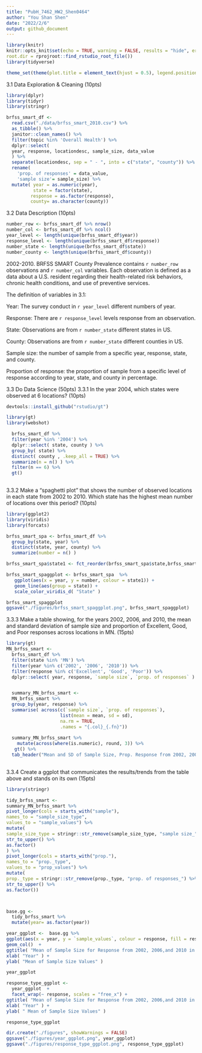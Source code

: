 ```yaml
---
title: "PubH_7462_HW2_Shen0464"
author: "You Shan Shen"
date: "2022/2/6"
output: github_document
---
```


```r
library(knitr)
knitr::opts_knit$set(echo = TRUE, warning = FALSE, results = "hide", error = FALSE, message = FALSE, include = FALSE,
root.dir = rprojroot::find_rstudio_root_file())
library(tidyverse)

theme_set(theme(plot.title = element_text(hjust = 0.5), legend.position = "right"))
```

3.1 Data Exploration & Cleaning (10pts)

```r
library(dplyr)
library(tidyr)
library(stringr)

brfss_smart_df <- 
  read.csv("./data/brfss_smart_2010.csv") %>%
  as_tibble() %>% 
  janitor::clean_names() %>% 
  filter(topic %in% 'Overall Health') %>%
  dplyr::select(
  year, response, locationdesc, sample_size, data_value
  ) %>%
  separate(locationdesc, sep = " - ", into = c("state", "county")) %>%
  rename( 
    'prop. of responses' = data_value, 
    'sample size'= sample_size) %>%
  mutate( year = as.numeric(year),
          state = factor(state),
         response = as.factor(response),
         county= as.character(county)) 

```



3.2 Data Description (10pts)
```r
number_row <- brfss_smart_df %>% nrow()
number_col <- brfss_smart_df %>% ncol()
year_level <- length(unique(brfss_smart_df$year))
response_level <- length(unique(brfss_smart_df$response))
number_state <- length(unique(brfss_smart_df$state))
number_county <- length(unique(brfss_smart_df$county))
```
 
2002-2010. BRFSS SMART County Prevalence contains `r number_row` observations and `r number_col` variables. Each observation is defined as a data about a U.S. resident regarding their health-related risk behaviors, chronic health conditions, and use of preventive services.

The definition of variables in 3.1:

Year: The survey conduct in `r year_level` different numbers of year.

Response: There are `r response_level` levels response from an observation.

State: Observations are from `r number_state` different states in US.

County: Observations are from `r number_state` different counties in US.

Sample size: the number of sample from a specific year, response, state, and county.

Proportion of response: the proportion of sample from a specific level of response according to year, state, and county in percentage.



3.3 Do Data Science (50pts)
3.3.1 In the year 2004, which states were observed at 6 locations? (10pts)
```r
devtools::install_github("rstudio/gt")

library(gt)
library(webshot)

  brfss_smart_df %>% 
  filter(year %in% '2004') %>% 
  dplyr::select( state, county ) %>%
  group_by( state) %>% 
  distinct( county , .keep_all = TRUE) %>%
  summarize(n = n() ) %>%
  filter(n == 6) %>%
  gt() 
  

```



3.3.2 Make a “spaghetti plot” that shows the number of observed locations in each state from
2002 to 2010. Which state has the highest mean number of locations over this period? (10pts)

```r
library(ggplot2)
library(viridis)
library(forcats)

brfss_smart_spa <- brfss_smart_df %>%
  group_by(state, year) %>%
  distinct(state, year, county) %>%
  summarize(number = n() ) 

brfss_smart_spa$state1 <- fct_reorder(brfss_smart_spa$state,brfss_smart_spa$number,mean ,  na.rm = TRUE, .desc = TRUE)

brfss_smart_spaggplot <- brfss_smart_spa  %>%
   ggplot(aes(x = year, y = number, colour = state1)) +
   geom_line(aes(group = state)) +
   scale_color_viridis_d( "State" )

brfss_smart_spaggplot
ggsave("./figures/brfss_smart_spaggplot.png", brfss_smart_spaggplot)
```



3.3.3 Make a table showing, for the years 2002, 2006, and 2010, the mean and standard
deviation of sample size and proportion of Excellent, Good, and Poor responses across locations
in MN. (15pts)

```r
library(gt)
MN_brfss_smart <- 
  brfss_smart_df %>%
  filter(state %in% 'MN') %>%
  filter(year %in% c('2002', '2006', '2010')) %>%
  filter(response %in% c('Excellent', 'Good', 'Poor')) %>%
  dplyr::select( year, response, `sample size`, `prop. of responses` )


  summary_MN_brfss_smart <-
  MN_brfss_smart %>%
  group_by(year, response) %>%
  summarise( across(c(`sample size`, `prop. of responses`),
                    list(mean = mean, sd = sd),
                    na.rm = TRUE, 
                    .names = "{.col}_{.fn}"))
   
  summary_MN_brfss_smart %>%
    mutate(across(where(is.numeric), round, 3)) %>%
   gt() %>%
  tab_header("Mean and SD of Sample Size, Prop. Response from 2002, 2006,and 2010 in MN ") 
 

```

3.3.4 Create a ggplot that communicates the results/trends from the table above and stands
on its own (15pts)

```r
library(stringr)

tidy_brfss_smart <-
summary_MN_brfss_smart %>%
pivot_longer(cols = starts_with("sample"),
names_to = "sample_size_type", 
values_to = "sample_values") %>%
mutate(
sample_size_type = stringr::str_remove(sample_size_type, "sample size_") %>%
str_to_upper() %>% 
as.factor()
) %>%
pivot_longer(cols = starts_with("prop."), 
names_to = "prop._type",
values_to = "prop_values") %>%
mutate(
prop._type = stringr::str_remove(prop._type, "prop. of responses_") %>%
str_to_upper() %>% 
as.factor())



base.gg <- 
  tidy_brfss_smart %>%
  mutate(year= as.factor(year)) 

year_ggplot <-  base.gg %>%
ggplot(aes(x = year, y = `sample_values`, colour = response, fill = response))+
geom_col()  +
ggtitle( "Mean of Sample Size for Response from 2002, 2006,and 2010 in MN" ) +
xlab( "Year" ) + 
ylab( "Mean of Sample Size Values" )

year_ggplot

response_type_ggplot <-
  year_ggplot  + 
  facet_wrap(~ response, scales = "free_x") +
ggtitle( "Mean of Sample Size for Response from 2002, 2006,and 2010 in MN" ) +
xlab( "Year" ) + 
ylab( " Mean of Sample Size Values" )

response_type_ggplot

dir.create("./figures", showWarnings = FALSE)
ggsave("./figures/year_ggplot.png", year_ggplot)
ggsave("./figures/response_type_ggplot.png", response_type_ggplot)

```